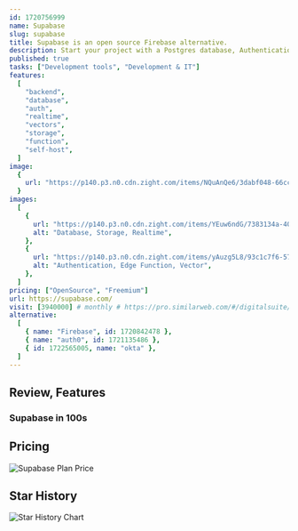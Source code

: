 ```yaml
---
id: 1720756999
name: Supabase
slug: supabase
title: Supabase is an open source Firebase alternative.
description: Start your project with a Postgres database, Authentication, instant APIs, Edge Functions, Realtime subscriptions, Storage, and Vector embeddings.
published: true
tasks: ["Development tools", "Development & IT"]
features:
  [
    "backend",
    "database",
    "auth",
    "realtime",
    "vectors",
    "storage",
    "function",
    "self-host",
  ]
image:
  {
    url: "https://p140.p3.n0.cdn.zight.com/items/NQuAnQe6/3dabf048-66cc-4bda-90c2-5b734ea4a7d7.jpg",
  }
images:
  [
    {
      url: "https://p140.p3.n0.cdn.zight.com/items/YEuw6ndG/7383134a-408f-45a7-82d5-3181549f2d76.jpg",
      alt: "Database, Storage, Realtime",
    },
    {
      url: "https://p140.p3.n0.cdn.zight.com/items/yAuzg5L8/93c1c7f6-57a6-4b03-9617-fa9278aa9780.jpg",
      alt: "Authentication, Edge Function, Vector",
    },
  ]
pricing: ["OpenSource", "Freemium"]
url: https://supabase.com/
visit: [3940000] # monthly # https://pro.similarweb.com/#/digitalsuite/websiteanalysis/home
alternative:
  [
    { name: "Firebase", id: 1720842478 },
    { name: "auth0", id: 1721135486 },
    { id: 1722565005, name: "okta" },
  ]
---
```


## Review, Features

### Supabase in 100s

<DetailYoutube videoId="zBZgdTb-dns" startTime={0} />

## Pricing

<Img
  src="https://p140.p3.n0.cdn.zight.com/items/qGub4eDK/b9ef151d-41c2-492e-bf01-944fed2a89ad.jpg?v=%227d858af0dd50e4daa5fc4f5bc8b18a40%22"
  alt="Supabase Plan Price"
/>

## Star History

![Star History Chart](https://api.star-history.com/svg?repos=supabase/supabase)
